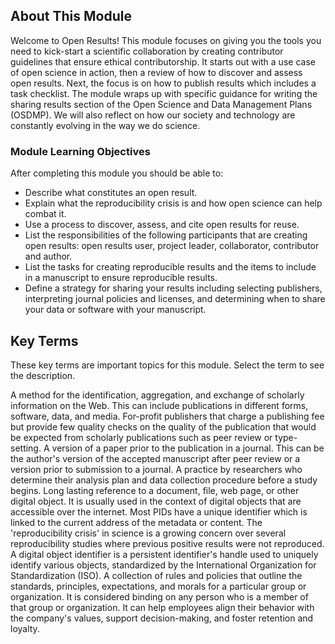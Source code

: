 <Banner title='OS101 Module 5: Open Results' subTitle='Welcome to Open Science 101: Open Results' bgImage='./images/banners/Module5.png' bgColor='#0a8095' opacity='0.7'/>

## About This Module

Welcome to Open Results! This module focuses on giving you the tools you need to kick-start a scientific collaboration by creating contributor guidelines that ensure ethical contributorship. It starts out with a use case of open science in action, then a review of how to discover and assess open results. Next, the focus is on how to publish results which includes a task checklist. The module wraps up with specific guidance for writing the sharing results section of the Open Science and Data Management Plans (OSDMP). We will also reflect on how our society and technology are constantly evolving in the way we do science.

### Module Learning Objectives

After completing this module you should be able to:

- Describe what constitutes an open result.
- Explain what the reproducibility crisis is and how open science can help combat it.
- Use a process to discover, assess, and cite open results for reuse.
- List the responsibilities of the following participants that are creating open results: open results user, project leader, collaborator, contributor and author.
- List the tasks for creating reproducible results and the items to include in a manuscript to ensure reproducible results.
- Define a strategy for sharing your results including selecting publishers, interpreting journal policies and licenses, and determining when to share your data or software with your manuscript.

## Key Terms

These key terms are important topics for this module. Select the term to see the description.

<Definitions>
  <Definition title='Research Object (RO)'>
    A method for the identification, aggregation, and exchange of scholarly information on the Web. This can include publications in different forms, software, data, and media.
  </Definition>
  <Definition title='Predatory Publishing'>
    For-profit publishers that charge a publishing fee but provide few quality checks on the quality of the publication that would be expected from scholarly publications such as peer review or type-setting.
  </Definition>
  <Definition title='Preprint'>
    A version of a paper prior to the publication in a journal. This can be the author's version of the accepted manuscript after peer review or a version prior to submission to a journal.
  </Definition>
  <Definition title='Preregistering'>
    A practice by researchers who determine their analysis plan and data collection procedure before a study begins.
  </Definition>
  <Definition title='Persistent Identifiers'>
    Long lasting reference to a document, file, web page, or other digital object. It is usually used in the context of digital objects that are accessible over the internet. Most PIDs have a unique identifier which is linked to the current address of the metadata or content.
  </Definition>
  <Definition title='Reproducibility Crisis'>
    The 'reproducibility crisis' in science is a growing concern over several reproducibility studies where previous positive results were not reproduced.
  </Definition>
  <Definition title='DOI'>
    A digital object identifier is a persistent identifier's handle used to uniquely identify various objects, standardized by the International Organization for Standardization (ISO).
  </Definition>
  <Definition title='Code of Conduct'>
    A collection of rules and policies that outline the standards, principles, expectations, and morals for a particular group or organization. It is considered binding on any person who is a member of that group or organization. It can help employees align their behavior with the company's values, support decision-making, and foster retention and loyalty.
  </Definition>
</Definitions>

<CompletionDocked/>